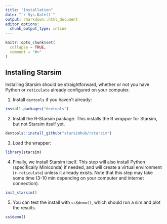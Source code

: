```yaml
---
title: "Installation"
date: "`r Sys.Date()`"
output: rmarkdown::html_document
editor_options: 
  chunk_output_type: inline
---
```


```r
knitr::opts_chunk$set(
  collapse = TRUE,
  comment = "#>"
)
```

## Installing Starsim

Installing Starsim should be straightforward, whether or not you have Python or `reticulate` already configured on your computer.

1. Install `devtools` if you haven't already:
```r
install.packages("devtools")
```

2. Install the R-Starsim package. This installs the R _wrapper_ for Starsim, but not Starsim itself yet.
```r
devtools::install_github("starsimhub/rstarsim")
```

3. Load the wrapper:
```r
library(starsim)
```

4. Finally, we install Starsim itself. This step will also install Python (specifically Miniconda) if needed, and will create a virtual environment (`r-reticulate`) unless it already exists. Note that this step may take some time (3-10 min depending on your computer and internet connection).
```r
init_starsim()
```

5. You can test the install with `ss$demo()`, which should run a sim and plot the results.
```r
ss$demo()
```